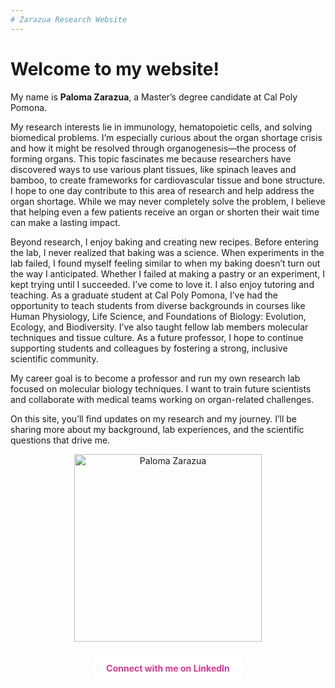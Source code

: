 ```yaml
---
# Zarazua Research Website
---
```


# Welcome to my website!

My name is **Paloma Zarazua**, a Master’s degree candidate at Cal Poly Pomona.

My research interests lie in immunology, hematopoietic cells, and solving biomedical problems. I’m especially curious about the organ shortage crisis and how it might be resolved through organogenesis—the process of forming organs. This topic fascinates me because researchers have discovered ways to use various plant tissues, like spinach leaves and bamboo, to create frameworks for cardiovascular tissue and bone structure. I hope to one day contribute to this area of research and help address the organ shortage. While we may never completely solve the problem, I believe that helping even a few patients receive an organ or shorten their wait time can make a lasting impact.

Beyond research, I enjoy baking and creating new recipes. Before entering the lab, I never realized that baking was a science. When experiments in the lab failed, I found myself feeling similar to when my baking doesn't turn out the way I anticipated. Whether I failed at making a pastry or an experiment, I kept trying until I succeeded. I’ve come to love it. I also enjoy tutoring and teaching. As a graduate student at Cal Poly Pomona, I’ve had the opportunity to teach students from diverse backgrounds in courses like Human Physiology, Life Science, and Foundations of Biology: Evolution, Ecology, and Biodiversity. I’ve also taught fellow lab members molecular techniques and tissue culture. As a future professor, I hope to continue supporting students and colleagues by fostering a strong, inclusive scientific community.

My career goal is to become a professor and run my own research lab focused on molecular biology techniques. I want to train future scientists and collaborate with medical teams working on organ-related challenges.

On this site, you’ll find updates on my research and my journey. I’ll be sharing more about my background, lab experiences, and the scientific questions that drive me.

<p align="center">
  <img src="images/palomaphoto.jpeg" width="300" alt="Paloma Zarazua" />
</p>

<p align="center">
  <a href="https://www.linkedin.com/in/paloma-zarazua-93a850213/" target="_blank"
     style="display: inline-block; margin-top: 10px; background-color:#fff; color:#de378d;
            padding: 10px 20px; text-decoration: none; border-radius: 5px; font-weight: bold;">
    Connect with me on LinkedIn
  </a>
</p>


